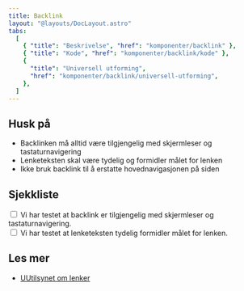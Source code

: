 ```yaml
---
title: Backlink
layout: "@layouts/DocLayout.astro"
tabs:
  [
    { "title": "Beskrivelse", "href": "komponenter/backlink" },
    { "title": "Kode", "href": "komponenter/backlink/kode" },
    {
      "title": "Universell utforming",
      "href": "komponenter/backlink/universell-utforming",
    },
  ]
---
```



## Husk på

- Backlinken må alltid være tilgjengelig med skjermleser og tastaturnavigering
- Lenketeksten skal være tydelig og formidler målet for lenken
- Ikke bruk backlink til å erstatte hovednavigasjonen på siden

## Sjekkliste

<CodeExample>
  <div class="pkt-input-check">
    <div class="pkt-input-check__input">
      <input
        type="checkbox"
        class="pkt-input-check__input-checkbox"
        id="exampleCheckbox1"
      />
      <label class="pkt-input-check__input-label" for="exampleCheckbox1">
        Vi har testet at backlink er tilgjengelig med skjermleser og
        tastaturnavigering.
      </label>
    </div>
    <div class="pkt-input-check__input">
      <input
        type="checkbox"
        class="pkt-input-check__input-checkbox"
        id="exampleCheckbox2"
      />
      <label class="pkt-input-check__input-label" for="exampleCheckbox2">
        Vi har testet at lenketeksten tydelig formidler målet for lenken.
      </label>
    </div>
  </div>
</CodeExample>

## Les mer

- [UUtilsynet om lenker](https://www.uutilsynet.no/veiledning/lenker/214)
